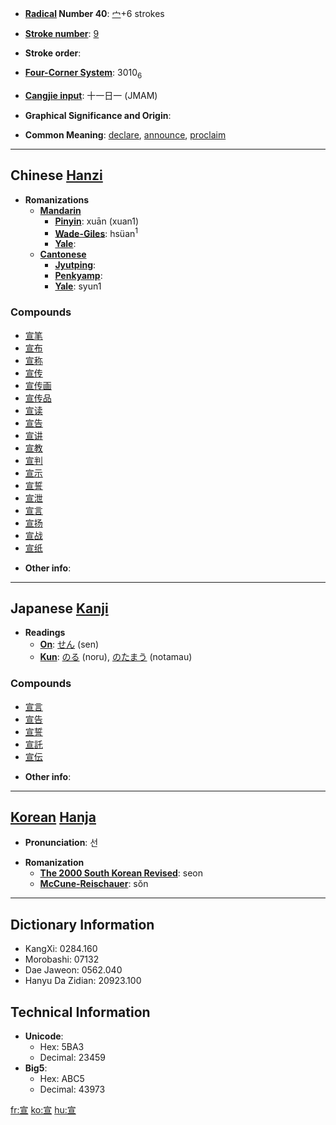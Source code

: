 * '''[[Wiktionary:Chinese radical index| Radical]] Number 40''': [[Wiktionary:Chinese radical index 宀|宀]]+6 strokes

* '''[[Wiktionary:Chinese total strokes index|Stroke number]]''': [[Wiktionary:Chinese total strokes index 9|9]]

* '''Stroke order''': 

* '''[[Wiktionary:Chinese four corner index|Four-Corner System]]''': 3010<sub>6</sub>

* '''[[Wiktionary:Chinese Cangjie index|Cangjie input]]''': 十一日一 (JMAM)

* '''Graphical Significance and Origin''': 

* '''Common Meaning''': [[declare]], [[announce]], [[proclaim]]

----

== Chinese [[Hanzi]] ==

* '''Romanizations'''
** '''[[Mandarin]]'''
*** '''[[Pinyin]]''': xuān (xuan1)
*** '''[[Wade-Giles]]''': hsüan<sup>1</sup>
*** '''[[Yale]]''': 
** '''[[Cantonese]]'''
*** '''[[Jyutping]]''':
*** '''[[Penkyamp]]''': 
*** '''[[Yale]]''': syun1

===Compounds===
*[[宣笔]]
*[[宣布]]
*[[宣称]]
*[[宣传]]
*[[宣传画]]
*[[宣传品]]
*[[宣读]]
*[[宣告]]
*[[宣讲]]
*[[宣教]]
*[[宣判]]
*[[宣示]]
*[[宣誓]]
*[[宣泄]]
*[[宣言]]
*[[宣扬]]
*[[宣战]]
*[[宣纸]]

* '''Other info''': 

----

== Japanese [[Kanji]] ==

* '''Readings'''
** '''[[On]]''': [[せん]] (sen)
** '''[[Kun]]''': [[のる]] (noru), [[のたまう]] (notamau)

===Compounds===
*[[宣言]]
*[[宣告]]
*[[宣誓]]
*[[宣託]]
*[[宣伝]]

* '''Other info''':  

----

== [[Korean]] [[Hanja]] ==

* '''Pronunciation''': 선

* '''Romanization'''
** '''[[The 2000 South Korean Revised Romanization|The 2000 South Korean Revised]]''': seon
** '''[[McCune-Reischauer]]''': sŏn

----

== Dictionary Information ==

* KangXi: 0284.160
* Morobashi: 07132
* Dae Jaweon: 0562.040
* Hanyu Da Zidian: 20923.100

== Technical Information ==

* '''Unicode''':
** Hex: 5BA3
** Decimal: 23459
* '''Big5''':
** Hex: ABC5
** Decimal: 43973

[[fr:宣]]
[[ko:宣]]
[[hu:宣]]